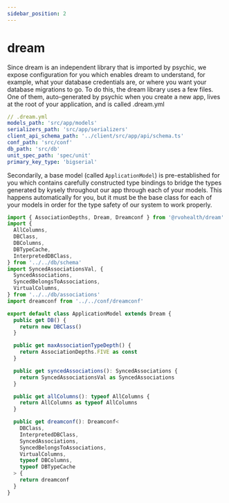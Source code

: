 ```yaml
---
sidebar_position: 2
---
```


# dream

Since dream is an independent library that is imported by psychic, we expose configuration for you which enables dream to understand, for example, what your database credentials are, or where you want your database migrations to go. To do this, the dream library uses a few files. One of them, auto-generated by psychic when you create a new app, lives at the root of your application, and is called .dream.yml

```yaml
// .dream.yml
models_path: 'src/app/models'
serializers_path: 'src/app/serializers'
client_api_schema_path: '../client/src/app/api/schema.ts'
conf_path: 'src/conf'
db_path: 'src/db'
unit_spec_path: 'spec/unit'
primary_key_type: 'bigserial'
```

Secondarily, a base model (called `ApplicationModel`) is pre-established for you which contains carefully constructed type bindings to bridge the types generated by kysely throughout our app through each of your models. This happens automatically for you, but it must be the base class for each of your models in order for the type safety of our system to work properly.

```ts
import { AssociationDepths, Dream, Dreamconf } from '@rvohealth/dream'
import {
  AllColumns,
  DBClass,
  DBColumns,
  DBTypeCache,
  InterpretedDBClass,
} from '../../db/schema'
import SyncedAssociationsVal, {
  SyncedAssociations,
  SyncedBelongsToAssociations,
  VirtualColumns,
} from '../../db/associations'
import dreamconf from '../../conf/dreamconf'

export default class ApplicationModel extends Dream {
  public get DB() {
    return new DBClass()
  }

  public get maxAssociationTypeDepth() {
    return AssociationDepths.FIVE as const
  }

  public get syncedAssociations(): SyncedAssociations {
    return SyncedAssociationsVal as SyncedAssociations
  }

  public get allColumns(): typeof AllColumns {
    return AllColumns as typeof AllColumns
  }

  public get dreamconf(): Dreamconf<
    DBClass,
    InterpretedDBClass,
    SyncedAssociations,
    SyncedBelongsToAssociations,
    VirtualColumns,
    typeof DBColumns,
    typeof DBTypeCache
  > {
    return dreamconf
  }
}
```
